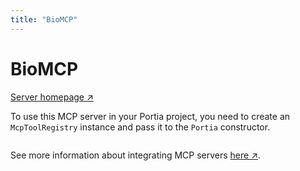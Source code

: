 ```yaml
---
title: "BioMCP"
---
```

<!-- WARNING: This file is auto-generated by generate_tool_docs.py. Do not edit manually. -->


# BioMCP

[Server homepage ↗](https://github.com/genomoncology/biomcp)

To use this MCP server in your Portia project, you need to create an `McpToolRegistry` instance and pass it to the `Portia` constructor.

```python

```

See more information about integrating MCP servers [here ↗](/mcp-servers).

